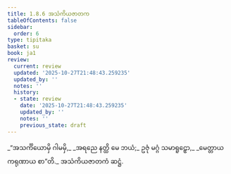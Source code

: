 ```yaml
---
title: 1.8.6 အသံကိယဇာတက
tableOfContents: false
sidebar:
  order: 6
type: tipitaka
basket: su
book: ja1
review:
  current: review
  updated: '2025-10-27T21:48:43.259235'
  updated_by: ''
  notes: ''
  history:
  - state: review
    date: '2025-10-27T21:48:43.259235'
    updated_by: ''
    notes: ''
    previous_state: draft
---
```



<ReviewStatus review={frontmatter.review} showDetails={true} />

<HypothesisAnnotation frontmatter={frontmatter} />

<DynamicBreadcrumb />

<Division number="76" book="ja1" e="ch" v="22" p="18">

<Paragraph number="167" type="verses" book="ja1">
_“အသင်္ကိယောမှိ ဂါမမှိ,_  
_အရညေ နတ္ထိ မေ ဘယံ;_  
ဥဇုံ မဂ္ဂံ သမာရူဠှော,_  
_မေတ္တာယ ကရုဏာယ စာ”တိ._  


</Paragraph>
</Division>

<Paragraph number="168" type="center" book="ja1">
အသံကိယဇာတကံ ဆဋ္ဌံ.
</Paragraph>